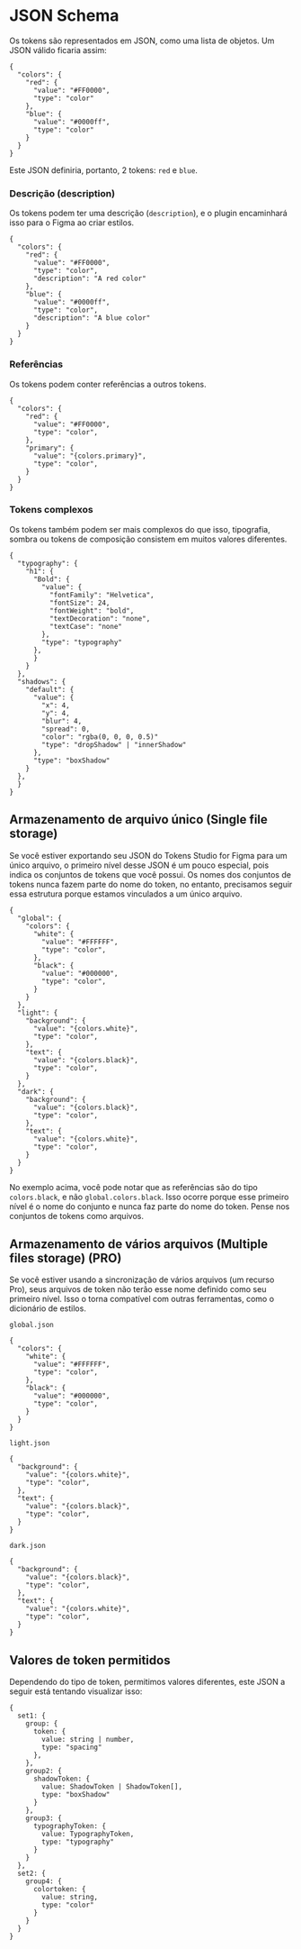 # JSON Schema

Os tokens são representados em JSON, como uma lista de objetos. Um JSON válido ficaria assim:

```
{
  "colors": {
    "red": {
      "value": "#FF0000",
      "type": "color"
    },
    "blue": {
      "value": "#0000ff",
      "type": "color"
    }
  }
}
```

Este JSON definiria, portanto, 2 tokens: `red` e `blue`.

### Descrição (description)

Os tokens podem ter uma descrição (`description`), e o plugin encaminhará isso para o Figma ao criar estilos.

```
{
  "colors": {
    "red": {
      "value": "#FF0000",
      "type": "color",
      "description": "A red color"
    },
    "blue": {
      "value": "#0000ff",
      "type": "color",
      "description": "A blue color"
    }
  }
}
```

### Referências

Os tokens podem conter referências a outros tokens.

```
{
  "colors": {
    "red": {
      "value": "#FF0000",
      "type": "color",
    },
    "primary": {
      "value": "{colors.primary}",
      "type": "color",
    }
  }
}
```

### Tokens complexos

Os tokens também podem ser mais complexos do que isso, tipografia, sombra ou tokens de composição consistem em muitos valores diferentes.

```
{
  "typography": {
    "h1": {
      "Bold": {
        "value": {
          "fontFamily": "Helvetica",
          "fontSize": 24,
          "fontWeight": "bold",
          "textDecoration": "none",
          "textCase": "none"
        },
        "type": "typography"
      },
      }
    }
  },
  "shadows": {
    "default": {
      "value": {
        "x": 4,
        "y": 4,
        "blur": 4,
        "spread": 0,
        "color": "rgba(0, 0, 0, 0.5)"
        "type": "dropShadow" | "innerShadow"
      },
      "type": "boxShadow"
    }
  },
  }
}
```

## Armazenamento de arquivo único (Single file storage)

Se você estiver exportando seu JSON do Tokens Studio for Figma para um único arquivo, o primeiro nível desse JSON é um pouco especial, pois indica os conjuntos de tokens que você possui. Os nomes dos conjuntos de tokens nunca fazem parte do nome do token, no entanto, precisamos seguir essa estrutura porque estamos vinculados a um único arquivo.

```
{
  "global": {
    "colors": {
      "white": {
        "value": "#FFFFFF",
        "type": "color",
      },
      "black": {
        "value": "#000000",
        "type": "color",
      }
    }
  },
  "light": {
    "background": {
      "value": "{colors.white}",
      "type": "color",
    },
    "text": {
      "value": "{colors.black}",
      "type": "color",
    }
  },
  "dark": {
    "background": {
      "value": "{colors.black}",
      "type": "color",
    },
    "text": {
      "value": "{colors.white}",
      "type": "color",
    }
  }
}
```

No exemplo acima, você pode notar que as referências são do tipo `colors.black`, e não `global.colors.black`. Isso ocorre porque esse primeiro nível é o nome do conjunto e nunca faz parte do nome do token. Pense nos conjuntos de tokens como arquivos.

## Armazenamento de vários arquivos (Multiple files storage) (PRO)

Se você estiver usando a sincronização de vários arquivos (um recurso Pro), seus arquivos de token não terão esse nome definido como seu primeiro nível. Isso o torna compatível com outras ferramentas, como o dicionário de estilos.

`global.json`
```
{
  "colors": {
    "white": {
      "value": "#FFFFFF",
      "type": "color",
    },
    "black": {
      "value": "#000000",
      "type": "color",
    }
  }
}
```

`light.json`
```
{
  "background": {
    "value": "{colors.white}",
    "type": "color",
  },
  "text": {
    "value": "{colors.black}",
    "type": "color",
  }
}
```

`dark.json`
```
{
  "background": {
    "value": "{colors.black}",
    "type": "color",
  },
  "text": {
    "value": "{colors.white}",
    "type": "color",
  }
}
```

## Valores de token permitidos

Dependendo do tipo de token, permitimos valores diferentes, este JSON a seguir está tentando visualizar isso:

```
{
  set1: {
    group: {
      token: {
        value: string | number,
        type: "spacing"
      },
    },
    group2: {
      shadowToken: {
        value: ShadowToken | ShadowToken[],
        type: "boxShadow"
      }
    },
    group3: {
      typographyToken: {
        value: TypographyToken,
        type: "typography"
      }
    }
  },
  set2: {
    group4: {
      colortoken: {
        value: string,
        type: "color"
      }
    }
  }
}
```